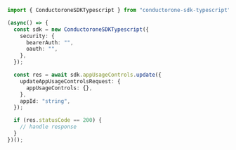 ```typescript Update.ts
import { ConductoroneSDKTypescript } from "conductorone-sdk-typescript";

(async() => {
  const sdk = new ConductoroneSDKTypescript({
    security: {
      bearerAuth: "",
      oauth: "",
    },
  });

  const res = await sdk.appUsageControls.update({
    updateAppUsageControlsRequest: {
      appUsageControls: {},
    },
    appId: "string",
  });

  if (res.statusCode == 200) {
    // handle response
  }
})();
```
